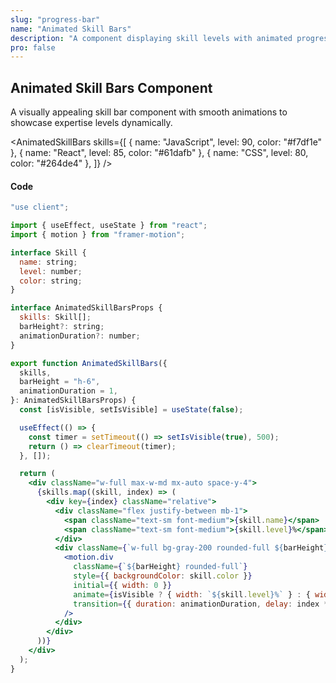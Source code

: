 ```yaml
---
slug: "progress-bar"
name: "Animated Skill Bars"
description: "A component displaying skill levels with animated progress bars."
pro: false
---
```



## Animated Skill Bars Component

A visually appealing skill bar component with smooth animations to showcase expertise levels dynamically.

<AnimatedSkillBars
  skills={[
    { name: "JavaScript", level: 90, color: "#f7df1e" },
    { name: "React", level: 85, color: "#61dafb" },
    { name: "CSS", level: 80, color: "#264de4" },
  ]}
/>

#### Code

```jsx
"use client";

import { useEffect, useState } from "react";
import { motion } from "framer-motion";

interface Skill {
  name: string;
  level: number;
  color: string;
}

interface AnimatedSkillBarsProps {
  skills: Skill[];
  barHeight?: string;
  animationDuration?: number;
}

export function AnimatedSkillBars({
  skills,
  barHeight = "h-6",
  animationDuration = 1,
}: AnimatedSkillBarsProps) {
  const [isVisible, setIsVisible] = useState(false);

  useEffect(() => {
    const timer = setTimeout(() => setIsVisible(true), 500);
    return () => clearTimeout(timer);
  }, []);

  return (
    <div className="w-full max-w-md mx-auto space-y-4">
      {skills.map((skill, index) => (
        <div key={index} className="relative">
          <div className="flex justify-between mb-1">
            <span className="text-sm font-medium">{skill.name}</span>
            <span className="text-sm font-medium">{skill.level}%</span>
          </div>
          <div className={`w-full bg-gray-200 rounded-full ${barHeight} overflow-hidden`}>
            <motion.div
              className={`${barHeight} rounded-full`}
              style={{ backgroundColor: skill.color }}
              initial={{ width: 0 }}
              animate={isVisible ? { width: `${skill.level}%` } : { width: 0 }}
              transition={{ duration: animationDuration, delay: index * 0.2 }}
            />
          </div>
        </div>
      ))}
    </div>
  );
}
